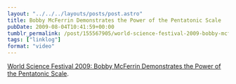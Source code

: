 ```yaml
---
layout: "../../../layouts/posts/post.astro"
title: Bobby McFerrin Demonstrates the Power of the Pentatonic Scale
pubDate: 2009-08-04T10:41:59+00:00
tumblr_permalink: /post/155567905/world-science-festival-2009-bobby-mcferrin
tags: ["linklog"]
format: "video"
---
```



<YouTube id="https://www.youtube.com/watch?v=ne6tB2KiZuk" />

[World Science Festival 2009: Bobby McFerrin Demonstrates the Power of the Pentatonic Scale][1].

[1]: https://www.youtube.com/watch?v=ne6tB2KiZuk

